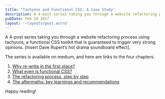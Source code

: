 ```yaml
---
title: 'Tachyons and Functional CSS: A Case Study'
description: A 4-post series taking you through a website refactoring process using tachyons, a functional CSS toolkit that is guaranteed to trigger very strong opinions [insert Dave Rupert’s hot drama soundboard effect].
pubDate: Feb 28 2017
layout: '~layouts/post.astro'
---
```



<IntroText>

A 4-post series taking you through a website refactoring process using tachyons, a functional CSS
toolkit that is guaranteed to trigger very strong opinions. [Insert Dave Rupert’s hot drama
soundboard effect].

</IntroText>

The series is available on medium, and here are links to the four chapters.

1. [Why re-write in the first place?](https://hackernoon.com/full-re-write-with-tachyons-and-functional-css-a-case-study-part-1-635ccb5fb00b)
2. [What even is functional CSS?](https://medium.com/@simonswiss/full-re-write-in-10-days-with-tachyons-and-functional-css-a-case-study-part-2-dd60256b35b2)
3. [The refactoring process, step by step](https://medium.com/@simonswiss/full-re-write-in-10-days-with-tachyons-and-functional-css-a-case-study-part-2-426c4dda13c2)
4. [The aftermaths: key learnings and recommendations](https://medium.com/@simonswiss/full-re-write-in-10-days-with-tachyons-and-functional-css-a-case-study-part-4-b565745ca1e5)

Happy reading!
